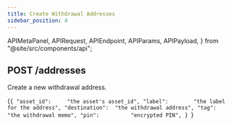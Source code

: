```yaml
---
title: Create Withdrawal Addresses
sidebar_position: 4
---
```


  APIMetaPanel,
  APIRequest,
  APIEndpoint,
  APIParams,
  APIPayload,
} from "@site/src/components/api";


## POST /addresses

Create a new withdrawal address.

<APIEndpoint url="/addresses" />

<APIMetaPanel scope="Authorized" scopeNote="" />

<APIPayload>{`{
  "asset_id":     "the asset's asset_id",
  "label":        "the label for the address",
  "destination":  "the withdrawal address",
  "tag":          "the withdrawal memo",
  "pin":          "encrypted PIN",
}
`}</APIPayload>

<APIRequest
  title="Create an ETH address"
  method="POST"
  url='/addresses --data &apos;{"asset_id":"43d61dcd-e413-450d-80b8-101d5e903357","label":"Jason ETH Address","pin":"nRF5OyFmO4REG6lcPk1jwKDJrENim791uLe+HH0g7EwQHXK9FgCMJl5RDKbeCNDW","destination":"0x86fa049857e0209aa7d9e616f7eb3b3b78ecfdb0", "tag": "", "label": ""}&apos;'
/>

<RespAddress />
